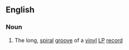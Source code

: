 ==English==

===Noun===
{{en-noun}}

# The long, [[spiral]] [[groove]] of a [[vinyl]] [[LP]] [[record]]